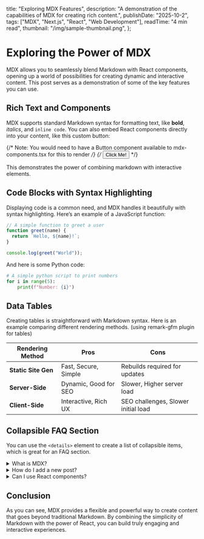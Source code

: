   title: "Exploring MDX Features",
  description:
    "A demonstration of the capabilities of MDX for creating rich content.",
  publishDate: "2025-10-2",
  tags: ["MDX", "Next.js", "React", "Web Development"],
  readTime: "4 min read",
  thumbnail: "/img/sample-thumbnail.png",
};

# Exploring the Power of MDX

MDX allows you to seamlessly blend Markdown with React components, opening up a world of possibilities for creating dynamic and interactive content. This post serves as a demonstration of some of the key features you can use.

## Rich Text and Components

MDX supports standard Markdown syntax for formatting text, like **bold**, _italics_, and `inline code`. You can also embed React components directly into your content, like this custom button:

{/* Note: You would need to have a Button component available to mdx-components.tsx for this to render */}
{/* <Button>Click Me!</Button> */}

This demonstrates the power of combining markdown with interactive elements.

## Code Blocks with Syntax Highlighting

Displaying code is a common need, and MDX handles it beautifully with syntax highlighting. Here’s an example of a JavaScript function:

```javascript
// A simple function to greet a user
function greet(name) {
  return `Hello, ${name}!`;
}

console.log(greet("World"));
```

And here is some Python code:

```python
# A simple python script to print numbers
for i in range(5):
    print(f"Number: {i}")
```

## Data Tables

Creating tables is straightforward with Markdown syntax. Here is an example comparing different rendering methods. (using remark-gfm plugin for tables)

| Rendering Method    | Pros                  | Cons                                |
| ------------------- | --------------------- | ----------------------------------- |
| **Static Site Gen** | Fast, Secure, Simple  | Rebuilds required for updates       |
| **Server-Side**     | Dynamic, Good for SEO | Slower, Higher server load          |
| **Client-Side**     | Interactive, Rich UX  | SEO challenges, Slower initial load |

## Collapsible FAQ Section

You can use the `<details>` element to create a list of collapsible items, which is great for an FAQ section.

<details>
  <summary>What is MDX?</summary>
  <div>
    MDX is a format that lets you write JSX in your Markdown documents. It’s a
    great way to add dynamic and interactive components to your content.
  </div>
</details>

<details>
  <summary>How do I add a new post?</summary>
  <div>
    You can add a new post by creating a new `.mdx` file in the
    `src/content/blog` directory. The framework will automatically detect it.
  </div>
</details>

<details>
  <summary>Can I use React components?</summary>
  <div>
    Yes! That is the main advantage of MDX. You can import and use your own
    React components directly in the file.
  </div>
</details>

## Conclusion

As you can see, MDX provides a flexible and powerful way to create content that goes beyond traditional Markdown. By combining the simplicity of Markdown with the power of React, you can build truly engaging and interactive experiences.
